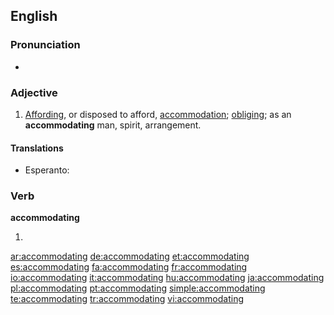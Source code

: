 ==English==
===Pronunciation===
*{{IPA|/əˌkɒməˈdeɪtɪŋ/}}
===Adjective===
{{en-adj}}
# [[affording|Affording]], or disposed to afford, [[accommodation]]; [[obliging]]; as an '''accommodating''' man, spirit, arrangement.

====Translations====
* Esperanto: {{t-|eo|cedema|xs=Esperanto}}

===Verb===
'''accommodating'''

# {{present participle of|[[accommodate]]}}

[[ar:accommodating]]
[[de:accommodating]]
[[et:accommodating]]
[[es:accommodating]]
[[fa:accommodating]]
[[fr:accommodating]]
[[io:accommodating]]
[[it:accommodating]]
[[hu:accommodating]]
[[ja:accommodating]]
[[pl:accommodating]]
[[pt:accommodating]]
[[simple:accommodating]]
[[te:accommodating]]
[[tr:accommodating]]
[[vi:accommodating]]